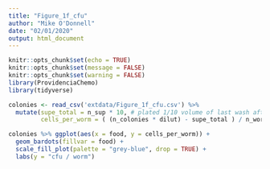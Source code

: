 ```yaml
---
title: "Figure_1f_cfu"
author: "Mike O'Donnell"
date: "02/01/2020"
output: html_document
---
```


```r
knitr::opts_chunk$set(echo = TRUE)
knitr::opts_chunk$set(message = FALSE)
knitr::opts_chunk$set(warning = FALSE)
library(ProvidenciaChemo)
library(tidyverse)
```


```r
colonies <- read_csv('extdata/Figure_1f_cfu.csv') %>%
  mutate(supe_total = n_sup * 10, # plated 1/10 volume of last wash after bleaching to get n cells left in supe
         cells_per_worm = ( (n_colonies * dilut) - supe_total ) / n_worms) # normalize based on # cells left over after bleaching

colonies %>% ggplot(aes(x = food, y = cells_per_worm)) +
  geom_bardots(fillvar = food) +
  scale_fill_plot(palette = "grey-blue", drop = TRUE) +
  labs(y = "cfu / worm")

```

